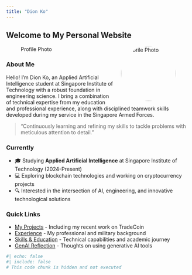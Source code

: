 ```yaml
---
title: "Dion Ko"
---
```


## Welcome to My Personal Website

![Profile Photo](images/profile-photo.jpg){width=150 style="border-radius: 50%; float: right; margin-left: 20px;"}

### About Me

Hello! I'm Dion Ko, an Applied Artificial Intelligence student at Singapore Institute of Technology with a robust foundation in engineering science. I bring a combination of technical expertise from my education and professional experience, along with disciplined teamwork skills developed during my service in the Singapore Armed Forces.

> "Continuously learning and refining my skills to tackle problems with meticulous attention to detail."

### Currently

- 🎓 Studying **Applied Artificial Intelligence** at Singapore Institute of Technology (2024-Present)
- 💻 Exploring blockchain technologies and working on cryptocurrency projects
- 🔍 Interested in the intersection of AI, engineering, and innovative technological solutions

### Quick Links

- [My Projects](projects.qmd) - Including my recent work on TradeCoin
- [Experience](experience.qmd) - My professional and military background
- [Skills & Education](skills.qmd) - Technical capabilities and academic journey
- [GenAI Reflection](reflection.qmd) - Thoughts on using generative AI tools

```r
#| echo: false
#| include: false
# This code chunk is hidden and not executed
```
